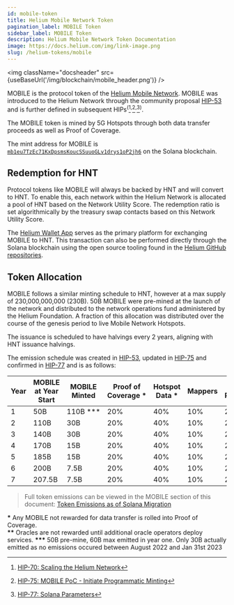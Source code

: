 ```yaml
---
id: mobile-token
title: Helium Mobile Network Token
pagination_label: MOBILE Token
sidebar_label: MOBILE Token
description: Helium Mobile Network Token Documentation
image: https://docs.helium.com/img/link-image.png
slug: /helium-tokens/mobile
---
```



<img className="docsheader" src={useBaseUrl('/img/blockchain/mobile_header.png')} />

MOBILE is the protocol token of the [Helium Mobile Network](/5g-on-helium). MOBILE was introduced to
the Helium Network through the community proposal
[HIP-53](https://github.com/helium/HIP/blob/main/0053-mobile-dao.md) and is further defined in
subsequent HIPs<sup>(</sup>[^1]<sup>,</sup>[^2]<sup>,</sup>[^3]<sup>)</sup>.

[^1]: [HIP-70: Scaling the Helium Network](https://github.com/helium/HIP/blob/main/0070-scaling-helium.md)
[^2]: [HIP-75: MOBILE PoC - Initiate Programmatic Minting](https://github.com/helium/HIP/blob/main/0075-mobile-poc-initiate-programmatic-minting-and-updated-emissions-curve.md)
[^3]: [HIP-77: Solana Parameters](https://github.com/helium/HIP/blob/main/0077-solana-parameters.md)


The MOBILE token is mined by 5G Hotspots through both data transfer proceeds as well as Proof of
Coverage.

The mint address for MOBILE is
[`mb1eu7TzEc71KxDpsmsKoucSSuuoGLv1drys1oP2jh6`](https://explorer.solana.com/address/mb1eu7TzEc71KxDpsmsKoucSSuuoGLv1drys1oP2jh6)
on the Solana blockchain.

## Redemption for HNT

Protocol tokens like MOBILE will always be backed by HNT and will convert to HNT. To enable this,
each network within the Helium Network is allocated a pool of HNT based on the Network Utility
Score. The redemption ratio is set algorithmically by the treasury swap contacts based on this
Network Utility Score.

The [Helium Wallet App](/wallets/helium-wallet-app) serves as the primary platform for exchanging
MOBILE to HNT. This transaction can also be performed directly through the Solana blockchain using
the open source tooling found in the [Helium GitHub repositories](https://github.com/helium).

## Token Allocation

MOBILE follows a similar minting schedule to HNT, however at a max supply of 230,000,000,000 (230B).
50B MOBILE were pre-mined at the launch of the network and distributed to the network operations
fund administered by the Helium Foundation. A fraction of this allocation was distributed over the
course of the genesis period to live Mobile Network Hotspots.

The issuance is scheduled to have halvings every 2 years, aligning with HNT issuance halvings.

The emission schedule was created in [HIP-53](https://github.com/helium/HIP/blob/main/0053-mobile-dao.md#emissions-curve), updated in [HIP-75](https://github.com/helium/HIP/blob/main/0075-mobile-poc-initiate-programmatic-minting-and-updated-emissions-curve.md#economic-changes-to-emissions-curve) and confirmed in [HIP-77](https://github.com/helium/HIP/blob/main/0077-solana-parameters.md#emission-schedules) and 
is as follows:

| Year | MOBILE at Year Start | MOBILE Minted | Proof of Coverage \* | Hotspot Data \* | Mappers | Service Providers | Oracles \*\* | veHNT Stakers |
| ---- | -------------------- | ------------- | -------------------- | --------------- | ------- | ----------------- | ------------ | ------------- |
| 1    | 50B                  | 110B \*\*\*   | 20%                  | 40%             | 10%     | 20%               | 4%           | 6%            |
| 2    | 110B                 | 30B           | 20%                  | 40%             | 10%     | 20%               | 4%           | 6%            |
| 3    | 140B                 | 30B           | 20%                  | 40%             | 10%     | 20%               | 4%           | 6%            |
| 4    | 170B                 | 15B           | 20%                  | 40%             | 10%     | 20%               | 4%           | 6%            |
| 5    | 185B                 | 15B           | 20%                  | 40%             | 10%     | 20%               | 4%           | 6%            |
| 6    | 200B                 | 7.5B          | 20%                  | 40%             | 10%     | 20%               | 4%           | 6%            |
| 7    | 207.5B               | 7.5B          | 20%                  | 40%             | 10%     | 20%               | 4%           | 6%            |

> Full token emissions can be viewed in the MOBILE section of this document:
> [Token Emissions as of Solana Migration](https://github.com/helium/HIP/blob/main/HIP-solana-parameters/token-emissions-as-of-solana-migration.pdf)

**\*** Any MOBILE not rewarded for data transfer is rolled into Proof of Coverage.  
**\*\*** Oracles are not rewarded until additional oracle operators deploy services. 
**\*\*\*** 50B pre-mine, 60B max emitted in year one. 
Only 30B actually emitted as no emissions occured between August 2022 and Jan 31st 2023
